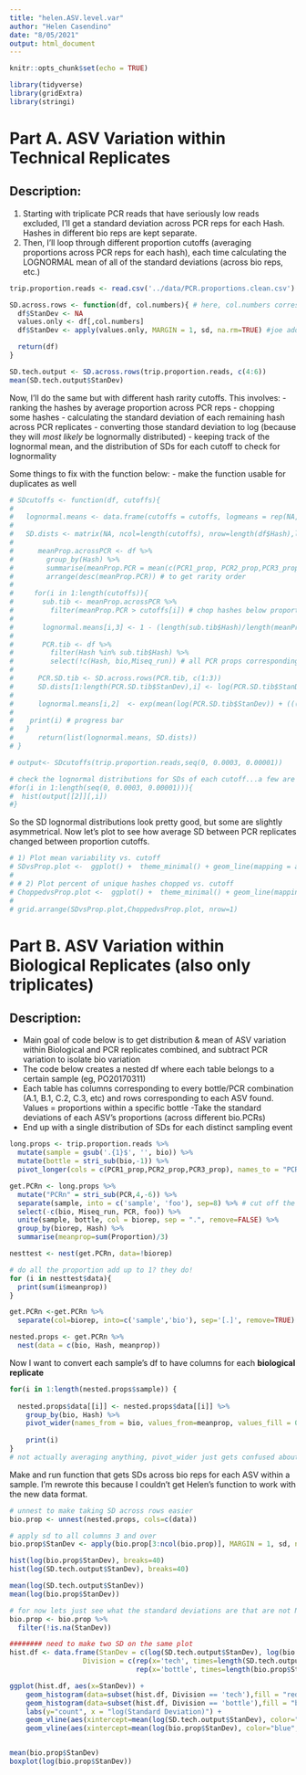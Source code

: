 ```yaml
---
title: "helen.ASV.level.var"
author: "Helen Casendino"
date: "8/05/2021"
output: html_document
---
```


```r
knitr::opts_chunk$set(echo = TRUE)
```
```r
library(tidyverse)
library(gridExtra)
library(stringi)
```

# Part A. ASV Variation within Technical Replicates

## Description: 

  1) Starting with triplicate PCR reads that have seriously low reads excluded, I'll get a standard deviation across PCR reps for each Hash. Hashes in different bio reps are kept separate. 
  2) Then, I'll loop through different proportion cutoffs (averaging proportions across PCR reps for each hash), each time calculating the LOGNORMAL mean of all of the standard deviations (across bio reps, etc.)

```r
trip.proportion.reads <- read.csv('../data/PCR.proportions.clean.csv')
```

```r
SD.across.rows <- function(df, col.numbers){ # here, col.numbers corresponds to 3 PCR columns
  df$StanDev <- NA
  values.only <- df[,col.numbers]
  df$StanDev <- apply(values.only, MARGIN = 1, sd, na.rm=TRUE) #joe added na.rm=TRUE

  return(df)
}

SD.tech.output <- SD.across.rows(trip.proportion.reads, c(4:6))
mean(SD.tech.output$StanDev)
```

Now, I'll do the same but with different hash rarity cutoffs. This involves:
  - ranking the hashes by average proportion across PCR reps
  - chopping some hashes
  - calculating the standard deviation of each remaining hash across PCR replicates
  - converting those standard deviation to log (because they will *most likely* be lognormally distributed) 
  - keeping track of the lognormal mean, and the distribution of SDs for each cutoff to check for lognormality

Some things to fix with the function below:
  - make the function usable for duplicates as well

```r
# SDcutoffs <- function(df, cutoffs){
#   
#   lognormal.means <- data.frame(cutoffs = cutoffs, logmeans = rep(NA, length(cutoffs)), exclpercent =rep(NA, length(cutoffs)))
# 
#   SD.dists <- matrix(NA, ncol=length(cutoffs), nrow=length(df$Hash),length(cutoffs)) 
#   
#      meanProp.acrossPCR <- df %>% 
#        group_by(Hash) %>% 
#        summarise(meanProp.PCR = mean(c(PCR1_prop, PCR2_prop,PCR3_prop))) %>% 
#        arrange(desc(meanProp.PCR)) # to get rarity order
#     
#     for(i in 1:length(cutoffs)){
#       sub.tib <- meanProp.acrossPCR %>% 
#         filter(meanProp.PCR > cutoffs[i]) # chop hashes below proportion cutoff
#     
#       lognormal.means[i,3] <- 1 - (length(sub.tib$Hash)/length(meanProp.acrossPCR$Hash)) # column 3 is % of UNIQUE hashes excluded
#       
#       PCR.tib <- df %>% 
#         filter(Hash %in% sub.tib$Hash) %>% 
#         select(!c(Hash, bio,Miseq_run)) # all PCR props corresponding to remaining hashes
#       
#      PCR.SD.tib <- SD.across.rows(PCR.tib, c(1:3))
#      SD.dists[1:length(PCR.SD.tib$StanDev),i] <- log(PCR.SD.tib$StanDev)
#      
#      lognormal.means[i,2]  <- exp(mean(log(PCR.SD.tib$StanDev)) + (((sd(log(PCR.SD.tib$StanDev))^2)/2)))
#   
#    print(i) # progress bar
#   }
#      return(list(lognormal.means, SD.dists))
# }
```

```r
# output<- SDcutoffs(trip.proportion.reads,seq(0, 0.0003, 0.00001))

# check the lognormal distributions for SDs of each cutoff...a few are a little asymmetrical (also loop crashes sometimes depending on how large cutoff sequence so beware)
#for(i in 1:length(seq(0, 0.0003, 0.00001))){
#  hist(output[[2]][,i])
#}
```

So the SD lognormal distributions look pretty good, but some are slightly asymmetrical. Now let's plot to see how average SD between PCR replicates changed between proportion cutoffs.

```r
# 1) Plot mean variability vs. cutoff
# SDvsProp.plot <-  ggplot() +  theme_minimal() + geom_line(mapping = aes(x = output[[1]][,1], y = output[[1]][,2]), size = .5, color = "red3") + theme(legend.position = "none") + theme(axis.title.y = element_text(color = "red3")) + scale_y_continuous(name = "Mean SD Across PCRs") + xlab("Proportion Cutoff") 
# 
# # 2) Plot percent of unique hashes chopped vs. cutoff
# ChoppedvsProp.plot <-  ggplot() +  theme_minimal() + geom_line(mapping = aes(x = output[[1]][,1], y = output[[1]][,3]*100), size = .5, color = "darkmagenta") + theme(legend.position = "none") + theme(axis.title.y = element_text(color = "darkmagenta")) + scale_y_continuous(name = "% Unique Hashes Removed") + xlab("Proportion Cutoff")
# 
# grid.arrange(SDvsProp.plot,ChoppedvsProp.plot, nrow=1)
```

# Part B. ASV Variation within Biological Replicates (also only triplicates)

## Description:
  - Main goal of code below is to get distribution & mean of ASV variation within Biological and PCR replicates combined, and subtract PCR variation to isolate bio variation
  - The code below creates a nested df where each table belongs to a certain sample (eg, PO20170311)
  - Each table has columns corresponding to every bottle/PCR combination (A.1, B.1, C.2, C.3, etc) and rows corresponding to each ASV found. Values = proportions within a specific bottle
  -Take the standard deviations of each ASV's proportions (across different bio.PCRs)
  - End up with a single distribution of SDs for each distinct sampling event

```r
long.props <- trip.proportion.reads %>% 
  mutate(sample = gsub('.{1}$', '', bio)) %>% 
  mutate(bottle = stri_sub(bio,-1)) %>% 
  pivot_longer(cols = c(PCR1_prop,PCR2_prop,PCR3_prop), names_to = "PCR", values_to = "Proportion")

get.PCRn <- long.props %>% 
  mutate("PCRn" = stri_sub(PCR,4,-6)) %>% 
  separate(sample, into = c('sample', 'foo'), sep=8) %>% # cut off the day lables on the 2017 samples 
  select(-c(bio, Miseq_run, PCR, foo)) %>%
  unite(sample, bottle, col = biorep, sep = ".", remove=FALSE) %>% 
  group_by(biorep, Hash) %>%
  summarise(meanprop=sum(Proportion)/3)

nesttest <- nest(get.PCRn, data=!biorep)

# do all the proportion add up to 1? they do! 
for (i in nesttest$data){
  print(sum(i$meanprop))
}

get.PCRn <-get.PCRn %>%
  separate(col=biorep, into=c('sample','bio'), sep='[.]', remove=TRUE)

nested.props <- get.PCRn %>% 
  nest(data = c(bio, Hash, meanprop))
```

Now I want to convert each sample's df to have columns for each **biological replicate**

```r
for(i in 1:length(nested.props$sample)) {
  
  nested.props$data[[i]] <- nested.props$data[[i]] %>% 
    group_by(bio, Hash) %>% 
    pivot_wider(names_from = bio, values_from=meanprop, values_fill = 0) 
    
    print(i)
}
# not actually averaging anything, pivot_wider just gets confused about duplicate rows so need for explicit code distinguishing each row 
```

Make and run function that gets SDs across bio reps for each ASV within a sample. I'm rewrote this because
I couldn't get Helen's function to work with the new data format. 

```r
# unnest to make taking SD across rows easier 
bio.prop <- unnest(nested.props, cols=c(data))

# apply sd to all columns 3 and over
bio.prop$StanDev <- apply(bio.prop[3:ncol(bio.prop)], MARGIN = 1, sd, na.rm=TRUE)

hist(log(bio.prop$StanDev), breaks=40)
hist(log(SD.tech.output$StanDev), breaks=40)

mean(log(SD.tech.output$StanDev))
mean(log(bio.prop$StanDev))

# for now lets just see what the standard deviations are that are not NA 
bio.prop <- bio.prop %>%
  filter(!is.na(StanDev))

######## need to make two SD on the same plot 
hist.df <- data.frame(StanDev = c(log(SD.tech.output$StanDev), log(bio.prop$StanDev)), 
                  Division = c(rep(x='tech', times=length(SD.tech.output$StanDev)),
                               rep(x='bottle', times=length(bio.prop$StanDev))))

ggplot(hist.df, aes(x=StanDev)) + 
    geom_histogram(data=subset(hist.df, Division == 'tech'),fill = "red", alpha = 0.4, bins=50) +
    geom_histogram(data=subset(hist.df, Division == 'bottle'),fill = "blue", alpha = 0.4, bins=50) +
    labs(y="count", x = "log(Standard Deviation)") +
    geom_vline(aes(xintercept=mean(log(SD.tech.output$StanDev), color="red", size=2))) +
    geom_vline(aes(xintercept=mean(log(bio.prop$StanDev), color="blue", size=2)))


mean(bio.prop$StanDev)
boxplot(log(bio.prop$StanDev))

```
